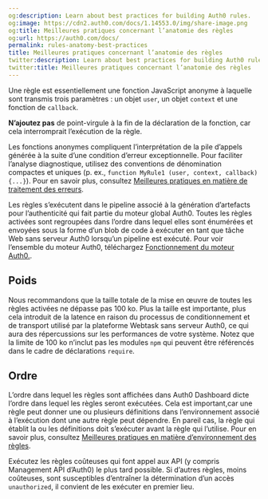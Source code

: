 ```yaml
---
og:description: Learn about best practices for building Auth0 rules.
og:image: https://cdn2.auth0.com/docs/1.14553.0/img/share-image.png
og:title: Meilleures pratiques concernant l’anatomie des règles
og:url: https://auth0.com/docs/
permalink: rules-anatomy-best-practices
title: Meilleures pratiques concernant l’anatomie des règles
twitter:description: Learn about best practices for building Auth0 rules.
twitter:title: Meilleures pratiques concernant l’anatomie des règles
---
```




Une règle est essentiellement une fonction JavaScript anonyme à laquelle sont transmis trois paramètres : un objet `user`, un objet `context` et une fonction de `callback`.



**N’ajoutez pas** de point-virgule à la fin de la déclaration de la fonction, car cela interromprait l’exécution de la règle. 

Les fonctions anonymes compliquent l’interprétation de la pile d’appels générée à la suite d’une condition d’erreur exceptionnelle. Pour faciliter l’analyse diagnostique, utilisez des conventions de dénomination compactes et uniques (p. ex., `function MyRule1 (user, context, callback) {...}`). Pour en savoir plus, consultez [Meilleures pratiques en matière de traitement des erreurs](/not-found/70zpztJMDHy4q0bwO4Xzgn/error-handling-best-practices).

Les règles s’exécutent dans le pipeline associé à la génération d’artefacts pour l’authenticité qui fait partie du moteur global Auth0. Toutes les règles activées sont regroupées dans l’ordre dans lequel elles sont énumérées et envoyées sous la forme d’un blob de code à exécuter en tant que tâche Web sans serveur Auth0 lorsqu’un pipeline est exécuté. Pour voir l’ensemble du moteur Auth0, téléchargez [Fonctionnement du moteur Auth0.](https://cdn.auth0.com/blog/auth0-raises-100m-to-fuel-the-growth/inside-the-auth0-engine-high-res.jpg).

## Poids

Nous recommandons que la taille totale de la mise en œuvre de toutes les règles activées ne dépasse pas 100 ko. Plus la taille est importante, plus cela introduit de la latence en raison du processus de conditionnement et de transport utilisé par la plateforme Webtask sans serveur Auth0, ce qui aura des répercussions sur les performances de votre système. Notez que la limite de 100 ko n’inclut pas les modules `npm` qui peuvent être référencés dans le cadre de déclarations `require`.

## Ordre

L’ordre dans lequel les règles sont affichées dans Auth0 Dashboard dicte l’ordre dans lequel les règles seront exécutées. Cela est important,car une règle peut donner une ou plusieurs définitions dans l’environnement associé à l’exécution dont une autre règle peut dépendre. En pareil cas, la règle qui établit la ou les définitions doit s’exécuter avant la règle qui l’utilise. Pour en savoir plus, consultez [Meilleures pratiques en matière d’environnement des règles](/rules-best-practices/rules-environment-best-practices).

Exécutez les règles coûteuses qui font appel aux API (y compris Management API d’Auth0) le plus tard possible. Si d’autres règles, moins coûteuses, sont susceptibles d’entraîner la détermination d’un accès `unauthorized`, il convient de les exécuter en premier lieu.